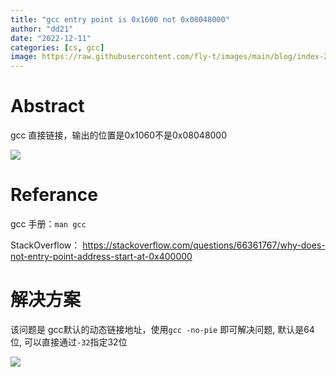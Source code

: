 ```yaml
---
title: "gcc entry point is 0x1600 not 0x08048000" 
author: "dd21"
date: "2022-12-11" 
categories: [cs, gcc]
image: https://raw.githubusercontent.com/fly-t/images/main/blog/index-2022-12-11-13-47-01.png
---
```



# Abstract

gcc 直接链接，输出的位置是0x1060不是0x08048000

![](https://raw.githubusercontent.com/fly-t/images/main/blog/index-2022-12-11-13-52-31.png)


# Referance

gcc 手册：`man gcc`

StackOverflow： [https://stackoverflow.com/questions/66361767/why-does-not-entry-point-address-start-at-0x400000](https://stackoverflow.com/questions/66361767/why-does-not-entry-point-address-start-at-0x400000)


# 解决方案

该问题是 gcc默认的动态链接地址，使用`gcc -no-pie` 即可解决问题, 默认是64位, 可以直接通过`-32`指定32位

![](https://raw.githubusercontent.com/fly-t/images/main/blog/index-2022-12-11-13-50-22.png)


